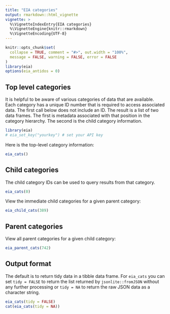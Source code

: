 ```yaml
---
title: "EIA categories"
output: rmarkdown::html_vignette
vignette: >
  %\VignetteIndexEntry{EIA categories}
  %\VignetteEngine{knitr::rmarkdown}
  %\VignetteEncoding{UTF-8}
---
```


```r
knitr::opts_chunk$set(
  collapse = TRUE, comment = "#>", out.width = "100%",
  message = FALSE, warning = FALSE, error = FALSE
)
library(eia)
options(eia_antidos = 0)
```

## Top level categories

It is helpful to be aware of various categories of data that are available. Each category has a unique ID number that is required to access associated data. The first call below does not include an ID. The result is a list of two data frames. The first is metadata associated with that position in the category hierarchy. The second is the child category information.

```r
library(eia)
# eia_set_key("yourkey") # set your API key
```

Here is the top-level category information:

```r
eia_cats()
```

## Child categories

The child category IDs can be used to query results from that category.

```r
eia_cats(0)
```

View the immediate child categories for a given parent category:

```r
eia_child_cats(389)
```

## Parent categories

View all parent categories for a given child category:

```r
eia_parent_cats(742)
```

## Output format

The default is to return tidy data in a tibble data frame. For `eia_cats` you can set `tidy = FALSE` to return the list returned by `jsonlite::fromJSON` without any further processing or `tidy = NA` to return the raw JSON data as a character string.

```r
eia_cats(tidy = FALSE)
cat(eia_cats(tidy = NA))
```
